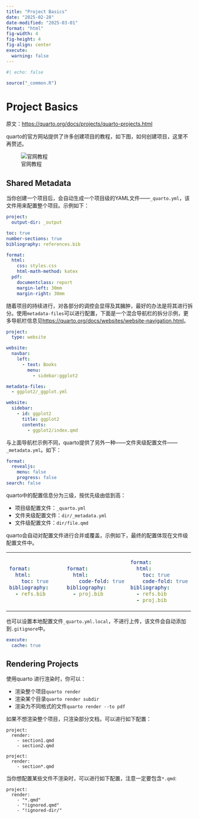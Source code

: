 ```yaml
---
title: "Project Basics"
date: "2025-02-28"
date-modified: "2025-03-01"
format: "html"
fig-width: 4
fig-height: 4
fig-align: center
execute:
  warning: false
---
```


```r
#| echo: false

source("_common.R")
```

# Project Basics

原文：<https://quarto.org/docs/projects/quarto-projects.html>

quarto的官方网站提供了许多创建项目的教程，如下图，如何创建项目，这里不再赘述。

![官网教程](image/quarto%20project.png)

## Shared Metadata

当你创建一个项目后，会自动生成一个项目级的YAML文件——`_quarto.yml`，该文件用来配置整个项目。示例如下：

``` yaml
project:
  output-dir: _output

toc: true
number-sections: true
bibliography: references.bib

format:
  html:
    css: styles.css
    html-math-method: katex
  pdf:
    documentclass: report
    margin-left: 30mm
    margin-right: 30mm
```

随着项目的持续进行，对各部分的调控会显得及其臃肿，最好的办法是将其进行拆分。使用`metadata-files`可以进行配置，下面是一个混合导航栏的拆分示例，更多导航栏信息见<https://quarto.org/docs/websites/website-navigation.html>。

``` .yaml
project:
  type: website

website:
  navbar:
    left:
      - text: Books
        menu:
          - sidebar:ggplot2

metadata-files:
  - ggplot2/_ggplot.yml
```

``` .yaml
website:
  sidebar:
    - id: ggplot2
      title: ggplot2
      contents:
        - ggplot2/index.qmd
```

与上面导航栏示例不同，quarto提供了另外一种——文件夹级配置文件——`_metadata.yml`。如下：

``` .yaml
format:
  revealjs:
    menu: false
    progress: false
search: false
```

quarto中的配置信息分为三级，按优先级由低到高：

-   项目级配置文件：`_quarto.yml`
-   文件夹级配置文件：`dir/_metadata.yml`
-   文件级配置文件：`dir/file.qmd`

quarto会自动对配置文件进行合并或覆盖，示例如下，最终的配置体现在文件级配置文件中。

+---------------------------------------------+---------------------------------------------+---------------------------------------------+
| ``` {.yaml filename="_quarto.yml"}          | ``` {.yaml filename="dir/_metadata.yml"}    |  ``` {.yaml filename="merge"}               |
| format:                                     | format:                                     |  format:                                    |
|   html:                                     |   html:                                     |    html:                                    |
|     toc: true                               |     code-fold: true                         |      toc: true                              |
| bibliography:                               | bibliography:                               |      code-fold: true                        |
|   - refs.bib                                |   - proj.bib                                |  bibliography:                              |
| ```                                         | ```                                         |    - refs.bib                               |
|                                             |                                             |    - proj.bib                               |
|                                             |                                             |  ```                                        |
+---------------------------------------------+---------------------------------------------+---------------------------------------------+

也可以设置本地配置文件`_quarto.yml.local`，不进行上传，该文件会自动添加到`.gitignore`中。

```.yaml
execute:
  cache: true
```

## Rendering Projects

使用quarto 进行渲染时，你可以：

-   渲染整个项目`quarto render`
-   渲染某个目录`quarto render subdir`
-   渲染为不同格式的文件`quarto render --to pdf`

如果不想渲染整个项目，只渲染部分文档，可以进行如下配置：

```ymal
project:
  render:
    - section1.qmd
    - section2.qmd
```

```ymal
project:
  render:
    - section*.qmd
```

当你想配置某些文件不渲染时，可以进行如下配置，注意一定要包含`*.qmd`:

```ymal
project:
  render:
    - "*.qmd"
    - "!ignored.qmd"
    - "!ignored-dir/"
```
